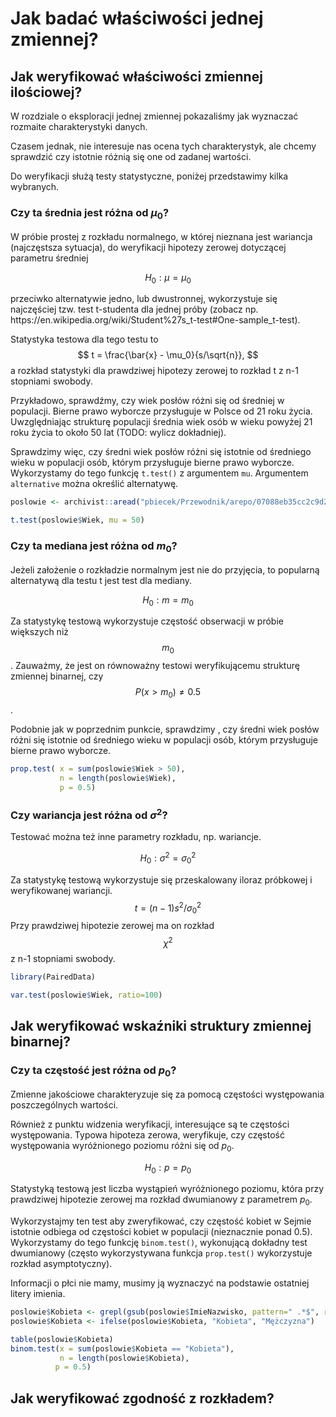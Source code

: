 # Jak badać właściwości jednej zmiennej?

## Jak weryfikować właściwości zmiennej ilościowej?

W rozdziale o eksploracji jednej zmiennej pokazaliśmy jak wyznaczać rozmaite charakterystyki danych.

Czasem jednak, nie interesuje nas ocena tych charakterystyk, ale chcemy sprawdzić czy istotnie różnią się one od zadanej wartości.

Do weryfikacji służą testy statystyczne, poniżej przedstawimy kilka wybranych.

### Czy ta średnia jest różna od $\mu_0$?

W próbie prostej z rozkładu normalnego, w której nieznana jest wariancja (najczęstsza sytuacja), do weryfikacji hipotezy zerowej dotyczącej parametru średniej

$$
H_0: \mu = \mu_0
$$

przeciwko alternatywie jedno, lub dwustronnej, wykorzystuje się najczęściej tzw. test t-studenta dla jednej próby (zobacz np. https://en.wikipedia.org/wiki/Student%27s_t-test#One-sample_t-test).

Statystyka testowa dla tego testu to 
$$
t = \frac{\bar{x} - \mu_0}{s/\sqrt{n}},
$$
a rozkład statystyki dla prawdziwej hipotezy zerowej to rozkład t z n-1 stopniami swobody.

Przykładowo, sprawdźmy, czy wiek posłów różni się od średniej w populacji. Bierne prawo wyborcze przysługuje w Polsce od 21 roku życia. Uwzględniając strukturę populacji średnia wiek osób w wieku powyżej 21 roku życia to około 50 lat (TODO: wylicz dokładniej).

Sprawdzimy więc, czy średni wiek posłów różni się istotnie od średniego wieku w populacji osób, którym przysługuje bierne prawo wyborcze. Wykorzystamy do tego funkcję `t.test()` z argumentem `mu`. Argumentem `alternative` można określić alternatywę.

```r
poslowie <- archivist::aread("pbiecek/Przewodnik/arepo/07088eb35cc2c9d2a2a856a36b3253ad")

t.test(poslowie$Wiek, mu = 50)
```

### Czy ta mediana jest różna od $m_0$?

Jeżeli założenie o rozkładzie normalnym jest nie do przyjęcia, to popularną alternatywą dla testu t jest test dla mediany.

$$
H_0: m = m_0
$$

Za statystykę testową wykorzystuje częstość obserwacji w próbie większych niż $$m_0$$. Zauważmy, że jest on równoważny testowi weryfikującemu strukturę zmiennej binarnej, czy $$P(x>m_0) \neq 0.5$$.

Podobnie jak w poprzednim punkcie, sprawdzimy , czy średni wiek posłów różni się istotnie od średniego wieku w populacji osób, którym przysługuje bierne prawo wyborcze. 

```r
prop.test( x = sum(poslowie$Wiek > 50),
           n = length(poslowie$Wiek),
           p = 0.5)
```


### Czy wariancja jest różna od $\sigma^2$?

Testować można też inne parametry rozkładu, np. wariancje.

$$
H_0: \sigma^2 = \sigma^2_0
$$

Za statystykę testową wykorzystuje się przeskalowany iloraz próbkowej i weryfikowanej wariancji. 
$$
t = (n-1) s^2/\sigma_0^2
$$
Przy prawdziwej hipotezie zerowej ma on rozkład $$\chi^2$$ z n-1 stopniami swobody.

```r
library(PairedData)

var.test(poslowie$Wiek, ratio=100)
```

## Jak weryfikować wskaźniki struktury zmiennej binarnej?


### Czy ta częstość jest różna od $p_0$?

Zmienne jakościowe charakteryzuje się za pomocą częstości występowania poszczególnych wartości.

Również z punktu widzenia weryfikacji, interesujące są te częstości występowania. Typowa hipoteza zerowa, weryfikuje, czy częstość występowania wyróżnionego poziomu różni się od $p_0$.

$$
H_0: p = p_0
$$

Statystyką testową jest liczba wystąpień wyróżnionego poziomu, która przy prawdziwej hipotezie zerowej ma rozkład dwumianowy z parametrem $p_0$.

Wykorzystajmy ten test aby zweryfikować, czy częstość kobiet w Sejmie istotnie odbiega od częstości kobiet w populacji (nieznacznie ponad 0.5). Wykorzystamy do tego funkcję `binom.test()`, wykonującą dokładny test dwumianowy (często wykorzystywana funkcja `prop.test()` wykorzystuje rozkład asymptotyczny).

Informacji o płci nie mamy, musimy ją wyznaczyć na podstawie ostatniej litery imienia.

```r
poslowie$Kobieta <- grepl(gsub(poslowie$ImieNazwisko, pattern=" .*$", replacement = ""), pattern = "a$")
poslowie$Kobieta <- ifelse(poslowie$Kobieta, "Kobieta", "Mężczyzna")

table(poslowie$Kobieta)
binom.test(x = sum(poslowie$Kobieta == "Kobieta"),
           n = length(poslowie$Kobieta),
          p = 0.5)
```



## Jak weryfikować zgodność z rozkładem?





